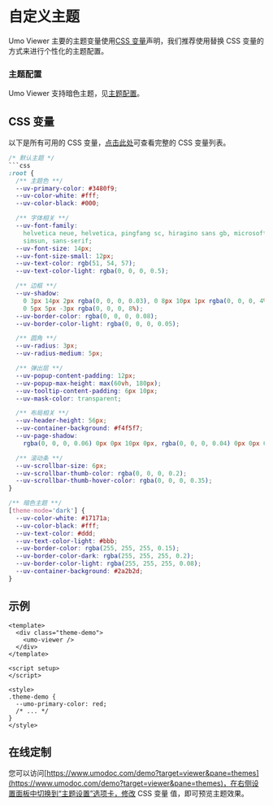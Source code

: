 # 自定义主题

Umo Viewer 主要的主题变量使用[CSS 变量](https://developer.mozilla.org/zh-CN/docs/Web/CSS/Using_CSS_custom_properties)声明，我们推荐使用替换 CSS 变量的方式来进行个性化的主题配置。

### 主题配置
Umo Viewer 支持暗色主题，见[主题配置](./options/theme)。

## CSS 变量

以下是所有可用的 CSS 变量，[点击此处](https://github.com/umodoc/viewer/tree/main/src/assets/styles/_variables.less)可查看完整的 CSS 变量列表。

```css
/* 默认主题 */
```css
:root {
  /** 主题色 **/
  --uv-primary-color: #3480f9;
  --uv-color-white: #fff;
  --uv-color-black: #000;

  /** 字体相关 **/
  --uv-font-family:
    helvetica neue, helvetica, pingfang sc, hiragino sans gb, microsoft yahei,
    simsun, sans-serif;
  --uv-font-size: 14px;
  --uv-font-size-small: 12px;
  --uv-text-color: rgb(51, 54, 57);
  --uv-text-color-light: rgba(0, 0, 0, 0.5);

  /** 边框 **/
  --uv-shadow:
    0 3px 14px 2px rgba(0, 0, 0, 0.03), 0 8px 10px 1px rgba(0, 0, 0, 4%),
    0 5px 5px -3px rgba(0, 0, 0, 8%);
  --uv-border-color: rgba(0, 0, 0, 0.08);
  --uv-border-color-light: rgba(0, 0, 0, 0.05);

  /** 圆角 **/
  --uv-radius: 3px;
  --uv-radius-medium: 5px;

  /** 弹出层 **/
  --uv-popup-content-padding: 12px;
  --uv-popup-max-height: max(60vh, 180px);
  --uv-tooltip-content-padding: 6px 10px;
  --uv-mask-color: transparent;

  /** 布局相关 **/
  --uv-header-height: 56px;
  --uv-container-background: #f4f5f7;
  --uv-page-shadow:
    rgba(0, 0, 0, 0.06) 0px 0px 10px 0px, rgba(0, 0, 0, 0.04) 0px 0px 0px 1px;

  /** 滚动条 **/
  --uv-scrollbar-size: 6px;
  --uv-scrollbar-thumb-color: rgba(0, 0, 0, 0.2);
  --uv-scrollbar-thumb-hover-color: rgba(0, 0, 0, 0.35);
}

/** 暗色主题 **/
[theme-mode='dark'] {
  --uv-color-white: #17171a;
  --uv-color-black: #fff;
  --uv-text-color: #ddd;
  --uv-text-color-light: #bbb;
  --uv-border-color: rgba(255, 255, 255, 0.15);
  --uv-border-color-dark: rgba(255, 255, 255, 0.2);
  --uv-border-color-light: rgba(255, 255, 255, 0.08);
  --uv-container-background: #2a2b2d;
}
```

## 示例

```vue
<template>
  <div class="theme-demo">
    <umo-viewer />
  </div>
</template>

<script setup>
</script>

<style>
.theme-demo {
  --umo-primary-color: red;
  /* ... */
}
</style>
```

## 在线定制

您可以访问[https://www.umodoc.com/demo?target=viewer&pane=themes](https://www.umodoc.com/demo?target=viewer&pane=themes)，在右侧设置面板中切换到“主题设置”选项卡，修改 CSS 变量 值，即可预览主题效果。
